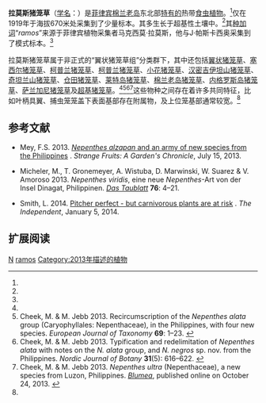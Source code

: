 {{noteTA
|G1=Carnivorous Plant
}}
{{Speciesbox
|image = 
|image_caption = 
|taxon=Nepenthes ramos
|authority = [[马修·杰布|Jebb]] & [[马丁·奇克|Cheek]] (2013)<ref name=ramos>Cheek, M. & M. Jebb 2013. ''Nepenthes ramos'' (Nepenthaceae), a new species from Mindanao, Philippines. ''Willdenowia'' '''43'''(1): 107–111. {{DOI|10.3372/wi.43.43112}}</ref>
}}

'''拉莫斯猪笼草'''（[[学名|学名]]：''{{lang|la|Nepenthes ramos}}''）是[[菲律宾|菲律宾]][[棉兰老岛|棉兰老岛]]东北部[[特有种|特有的]]热带[[食虫植物|食虫植物]]。<ref name=ramos />仅在1919年于海拔670米处采集到了少量标本。其多生长于超基性土壤中。<ref name=ramos />其[[种加词|种加词]]“''ramos''”来源于菲律宾植物采集者马克西莫·拉莫斯{{small|（Maximo Ramos）}}，他与J·帕斯卡西奥{{small|（J. Pascasio）}}采集到了模式标本。<ref name=ramos />

拉莫斯猪笼草属于非正式的“翼状猪笼草组”分类群下，其中还包括[[翼状猪笼草|翼状猪笼草]]{{small|（''N. alata''）}}、[[塞西尔猪笼草|塞西尔猪笼草]]{{small|（''N. ceciliae''）}}、[[柯普兰猪笼草|柯普兰猪笼草]]{{small|（''N. copelandii''）}}、[[柯普兰猪笼草|柯普兰猪笼草]]{{small|（''N. extincta''）}}、[[小花猪笼草|小花猪笼草]]{{small|（''N. graciliflora''）}}、[[汉密吉伊坦山猪笼草|汉密吉伊坦山猪笼草]]{{small|（''N. hamiguitanensi''）}}、[[奇坦兰山猪笼草|奇坦兰山猪笼草]]{{small|（''N. kitanglad''）}}、[[仓田猪笼草|仓田猪笼草]]{{small|（''N. kurata''）}}、[[莱特岛猪笼草|莱特岛猪笼草]]{{small|（''N. leyte''）}}、[[棉兰老岛猪笼草|棉兰老岛猪笼草]]{{small|（''N. mindanaoensis''）}}、[[内格罗斯岛猪笼草|内格罗斯岛猪笼草]]{{small|（''N. negros''）}}、[[萨兰加尼猪笼草|萨兰加尼猪笼草]]{{small|（''N. saranganiensis''）}}及[[超基猪笼草|超基猪笼草]]{{small|（''N. ultra''）}}。<ref name=ramos /><ref name=recircumscription>Cheek, M. & M. Jebb 2013. Recircumscription of the ''Nepenthes alata'' group (Caryophyllales: Nepenthaceae), in the Philippines, with four new species. ''European Journal of Taxonomy'' '''69''': 1–23. {{DOI|10.5852/ejt.2013.69}}</ref><ref name=negros>Cheek, M. & M. Jebb 2013. Typification and redelimitation of ''Nepenthes alata'' with notes on the ''N. alata'' group, and ''N. negros'' sp. nov. from the Philippines. ''Nordic Journal of Botany'' '''31'''(5): 616–622. {{DOI|10.1111/j.1756-1051.2012.00099.x}}</ref><ref name=ultra>Cheek, M. & M. Jebb 2013. ''Nepenthes ultra'' (Nepenthaceae), a new species from Luzon, Philippines. ''[[布卢姆－植物分类学与植物地理学杂志|Blumea]]'', published online on October 24, 2013. {{DOI|10.3767/000651913X675124}}</ref>这些物种之间存在着许多共同特征，比如叶柄具翼、捕虫笼笼盖下表面基部存在附属物，及上位笼基部通常较宽。<ref name=negros />

== 参考文献 ==
{{reflist|2}}
{{refbegin|2}}
* Mey, F.S. 2013. [http://carnivorousockhom.blogspot.co.uk/2013/07/nepenthes-alzapan-and-army-of-new.html ''Nepenthes alzapan'' and an army of new species from the Philippines] {{Wayback|url=http://carnivorousockhom.blogspot.co.uk/2013/07/nepenthes-alzapan-and-army-of-new.html |date=20160304130928 }}. ''Strange Fruits: A Garden's Chronicle'', July 15, 2013.
* {{de icon}} Micheler, M., T. Gronemeyer, A. Wistuba, D. Marwinski, W. Suarez & V. Amoroso 2013. ''Nepenthes viridis'', eine neue ''Nepenthes''-Art von der Insel Dinagat, Philippinen. ''[[Das_Taublatt|Das Taublatt]]'' '''76''': 4–21.
* Smith, L. 2014. [http://www.independent.co.uk/news/science/pitcher-perfect--but-carnivorous-plants-are-at-risk-9039195.html Pitcher perfect - but carnivorous plants are at risk] {{Wayback|url=http://www.independent.co.uk/news/science/pitcher-perfect--but-carnivorous-plants-are-at-risk-9039195.html |date=20140112072047 }}. ''The Independent'', January 5, 2014. <!--http://www.webcitation.org/6MQzt4wuV-->
{{refend}}

== 扩展阅读 ==
{{refbegin|2}}
{{commons-inline|Nepenthes ramos|拉莫斯猪笼草}}
{{wikispecies-inline|Nepenthes ramos|拉莫斯猪笼草}}
{{refend}}

{{猪笼草属}}
{{Taxonbar|from=Q13809320}}

[[Category:亚洲食虫植物|N]]
[[Category:猪笼草属|ramos]]
[[Category:2013年描述的植物|Category:2013年描述的植物]]